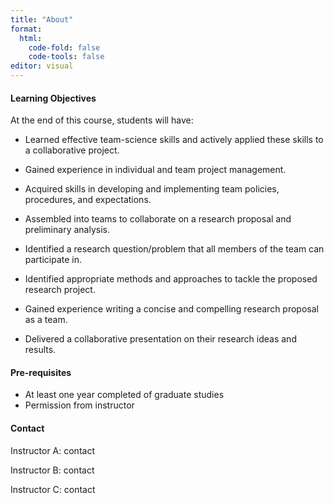 ```yaml
---
title: "About"
format: 
  html:
    code-fold: false
    code-tools: false
editor: visual
---
```


#### Learning Objectives

At the end of this course, students will have:

-   Learned effective team-science skills and actively applied these skills to a collaborative project.

-   Gained experience in individual and team project management.

-   Acquired skills in developing and implementing team policies, procedures, and expectations.

-   Assembled into teams to collaborate on a research proposal and preliminary analysis.

-   Identified a research question/problem that all members of the team can participate in.

-   Identified appropriate methods and approaches to tackle the proposed research project.

-   Gained experience writing a concise and compelling research proposal as a team.

-   Delivered a collaborative presentation on their research ideas and results.

#### Pre-requisites

-   At least one year completed of graduate studies
-   Permission from instructor

#### Contact

Instructor A: contact

Instructor B: contact

Instructor C: contact
